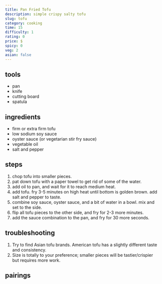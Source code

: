 ```yaml
---
title: Pan Fried Tofu
description: simple crispy salty tofu
slug: tofu
category: cooking
time: 15
difficulty: 1
rating: 0
price: $
spicy: 0
veg: 2
asian: false
---
```


## tools
- pan
- knife
- cutting board
- spatula

## ingredients
- firm or extra firm tofu <Footnote n='1' client:idle />
- low sodium soy sauce
- oyster sauce (or vegetarian stir fry sauce)
- vegetable oil
- salt and pepper

## steps
1. chop tofu into smaller pieces. <Footnote n='2' client:idle />
2. pat down tofu with a paper towel to get rid of some of the water.
3. add oil to pan, and wait for it to reach medium heat.
4. add tofu. fry 3-5 minutes on high heat until bottom is golden brown. add salt and pepper to taste.
5. combine soy sauce, oyster sauce, and a bit of water in a bowl. mix and set to the side.
6. flip all tofu pieces to the other side, and fry for 2-3 more minutes.
7. add the sauce combination to the pan, and fry for 30 more seconds.


## troubleshooting
1. <FootnoteRef n='1' client:idle>Try to find Asian tofu brands. American tofu has a slightly different taste and consistency.</FootnoteRef>
2. <FootnoteRef n='2' client:idle>Size is totally to your preference; smaller pieces will be tastier/crispier but requires more work.</FootnoteRef>

## pairings

